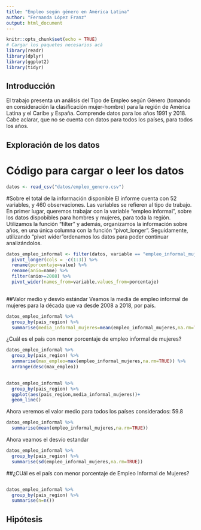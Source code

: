 ```yaml
---
title: "Empleo según género en América Latina"
author: "Fernanda López Franz"
output: html_document
---
```



```r
knitr::opts_chunk$set(echo = TRUE)
# Cargar los paquetes necesarios acá
library(readr)
library(dplyr)
library(ggplot2)
library(tidyr)
```


## Introducción
El trabajo presenta un análisis del Tipo de Empleo según Género (tomando en consideración la clasificación mujer-hombre) para la región de América Latina y el Caribe y España. Comprende datos para los años 1991 y 2018. Cabe aclarar, que no se cuenta con datos para todos los países, para todos los años. 


## Exploración de los datos
# Código para cargar o leer los datos

```r

datos <- read_csv("datos/empleo_genero.csv")
```
#Sobre el total de la información disponible
El informe cuenta con 52 variables, y 460 observaciones. Las variables se refieren al tipo de trabajo. En primer lugar, queremos trabajar con la variable "empleo informal", sobre los datos dispobibles para hombres y mujeres, para toda la región. 
Utilizamos la función "filter" y además, organizamos la información sobre años, en una única columna con la función "pivot_longer". Seguidamente, utilizando "pivot wider"ordenamos los datos para poder continuar analizándolos. 

```r
datos_empleo_informal <- filter(datos, variable == "empleo_informal_mujeres"|variable=="empleo_informal_hombres") %>% 
  pivot_longer(cols = -c(1:3)) %>% 
  rename(porcentaje=value) %>% 
  rename(anio=name) %>% 
  filter(anio>=2008) %>% 
  pivot_wider(names_from=variable,values_from=porcentaje)  
  

```
##Valor medio y desvío estándar
Veamos la media de empleo informal de mujeres para la década que va desde 2008 a 2018, por país.  

```r
datos_empleo_informal %>% 
  group_by(pais_region) %>% 
  summarise(media_informal_mujeres=mean(empleo_informal_mujeres,na.rm=TRUE)) 

```
¿Cuál es el país con menor porcentaje de empleo informal de mujeres?

```r
datos_empleo_informal %>% 
  group_by(pais_region) %>% 
  summarise(max_empleo=max(empleo_informal_mujeres,na.rm=TRUE)) %>% 
  arrange(desc(max_empleo))
  
```

```r
datos_empleo_informal %>% 
  group_by(pais_region) %>% 
  ggplot(aes(pais_region,media_informal_mujeres))+
  geom_line()
```


Ahora veremos el valor medio para todos los países considerados: 59.8

```r
datos_empleo_informal %>% 
  summarise(mean(empleo_informal_mujeres,na.rm=TRUE))
```
Ahora veamos el desvío estandar

```r
datos_empleo_informal %>% 
  group_by(pais_region) %>% 
  summarise(sd(empleo_informal_mujeres,na.rm=TRUE)) 
```

##¿CUál es el país con menor porcentaje de Empleo Informal de Mujeres?

```r

```


```r
datos_empleo_informal %>% 
  group_by(pais_region) %>% 
  summarise(n=n())
```


## Hipótesis


